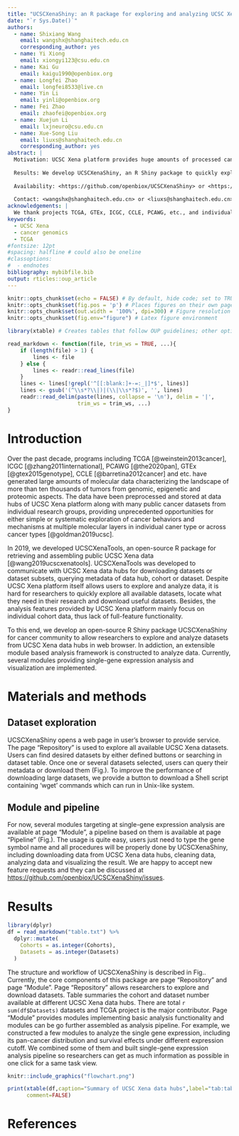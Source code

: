 ```yaml
---
title: "UCSCXenaShiny: an R package for exploring and analyzing UCSC Xena public datasets in web browser"
date: "`r Sys.Date()`"
authors:
  - name: Shixiang Wang
    email: wangshx@shanghaitech.edu.cn
    corresponding_author: yes
  - name: Yi Xiong
    email: xiongyi123@csu.edu.cn
  - name: Kai Gu
    email: kaigu1990@openbiox.org
  - name: Longfei Zhao
    email: longfei8533@live.cn
  - name: Yin Li
    email: yinli@openbiox.org
  - name: Fei Zhao
    email: zhaofei@openbiox.org
  - name: Xuejun Li
    email: lxjneuro@csu.edu.cn
  - name: Xue-Song Liu
    email: liuxs@shanghaitech.edu.cn
    corresponding_author: yes
abstract: |
  Motivation: UCSC Xena platform provides huge amounts of processed cancer omics data from big public projects like TCGA or individual reserach groups for enabling unprecedented research opportunities. In 2019, we developed UCSCXenaTools, an R package for retrieval of UCSC Xena data. However, an easier dataset exploration and analysis tool is still lack, especially for researchers without programming experience.
  
  Results: We develop UCSCXenaShiny, an R Shiny package to quickly explore, download all datasets from UCSC Xena data hubs. In addiction, a module based analysis framework is constrcuted to analyze and visualize data.
  
  Availability: <https://github.com/openbiox/UCSCXenaShiny> or <https://cran.r-project.org/package=UCSCXenaShiny>. 
  
  Contact: <wangshx@shanghaitech.edu.cn> or <liuxs@shanghaitech.edu.cn>.
acknowledgements: |
  We thank projects TCGA, GTEx, ICGC, CCLE, PCAWG, etc., and individual research groups for making cancer genomics data public. We thank UCSC Xena platform for providing data processing, integration and download.
keywords:
  - UCSC Xena
  - cancer genomics
  - TCGA
#fontsize: 12pt
#spacing: halfline # could also be oneline
#classoptions:
#  - endnotes
bibliography: mybibfile.bib
output: rticles::oup_article
---
```


```r
knitr::opts_chunk$set(echo = FALSE) # By default, hide code; set to TRUE to see code
knitr::opts_chunk$set(fig.pos = 'p') # Places figures on their own pages
knitr::opts_chunk$set(out.width = '100%', dpi=300) # Figure resolution and size
knitr::opts_chunk$set(fig.env="figure") # Latex figure environment

library(xtable) # Creates tables that follow OUP guidelines; other options, such as kable, may also be workable

read_markdown <- function(file, trim_ws = TRUE, ...){
    if (length(file) > 1) {
        lines <- file
    } else {
        lines <- readr::read_lines(file)
    }
    lines <- lines[!grepl('^[[:blank:]+-=:_|]*$', lines)]
    lines <- gsub('(^\\s*?\\|)|(\\|\\s*?$)', '', lines)
    readr::read_delim(paste(lines, collapse = '\n'), delim = '|', 
                      trim_ws = trim_ws, ...)
}
```

# Introduction

Over the past decade, programs including TCGA [@weinstein2013cancer], ICGC [@zhang2011international], PCAWG [@the2020pan], GTEx [@gtex2015genotype], CCLE [@barretina2012cancer] and etc. have generated large amounts of molecular data characterizing the landscape of more than ten thousands of tumors from genomic, epigenetic and proteomic aspects. The data have been preprocessed and stored at data hubs of UCSC Xena platform along with many public cancer datasets from individual research groups, providing unprecedented opportunities for either simple or systematic exploration of cancer behaviors and mechanisms at multiple molecular layers in individual caner type or across cancer types [@goldman2019ucsc].

In 2019, we developed UCSCXenaTools, an open-source R package for retrieving and assembling public UCSC Xena data [@wang2019ucscxenatools]. UCSCXenaTools was developed to communicate with UCSC Xena data hubs for downloading datasets or dataset subsets, querying metadata of data hub, cohort or dataset. Despite UCSC Xena platform itself allows users to explore and analyze data, it is hard for researchers to quickly explore all available datasets, locate what they need in their research and download useful datasets. Besides, the analysis features provided by UCSC Xena platform mainly focus on individual cohort data, thus lack of full-feature functionality.

To this end, we develop an open-source R Shiny package UCSCXenaShiny for cancer community to allow researchers to explore and analyze datasets from UCSC Xena data hubs in web browser. In addiction, an extensible module based analysis framework is constructed to analyze data. Currently, several modules providing single-gene expression analysis and visualization are implemented.

# Materials and methods

## Dataset exploration

UCSCXenaShiny opens a web page in user's browser to provide service. The page "Repository" is used to explore all available UCSC Xena datasets. Users can find desired datasets by either defined buttons or searching in dataset table. Once one or several datasets selected, users can query their metadata or download them (Fig.\ref{fig:fig1}). To improve the performance of downloading large datasets, we provide a button to download a Shell script containing 'wget' commands which can run in Unix-like system.

## Module and pipeline

For now, several modules targeting at single-gene expression analysis are available at page "Module", a pipeline based on them is available at page "Pipeline" (Fig.\ref{fig:fig1}). The usage is quite easy, users just need to type the gene symbol name and all procedures will be properly done by UCSCXenaShiny, including downloading data from UCSC Xena data hubs, cleaning data, analyzing data and visualizing the result. We are happy to accept new feature requests and they can be discussed at <https://github.com/openbiox/UCSCXenaShiny/issues>.

# Results

```r
library(dplyr)
df = read_markdown("table.txt") %>% 
  dplyr::mutate(
    Cohorts = as.integer(Cohorts),
    Datasets = as.integer(Datasets)
  )
```

The structure and workflow of UCSCXenaShiny is described in Fig.\ref{fig:fig1}. Currently, the core components of this package are page "Repository" and page "Module". Page "Repository" allows researchers to explore and download datasets. Table \ref{tab:tab1} summaries the cohort and dataset number available at different UCSC Xena data hubs. There are total `r sum(df$Datasets)` datasets and TCGA project is the major contributor. Page "Module" provides modules implementing basic analysis functionality and modules can be go further assembled as analysis pipeline. For example, we constructed a few modules to analyze the single gene expression, including its pan-cancer distribution and survival effects under different expression cutoff. We combined some of them and built single-gene expression analysis pipeline so researchers can get as much information as possible in one click for a same task view.

```r
knitr::include_graphics("flowchart.png")
```




```r
print(xtable(df,caption="Summary of UCSC Xena data hubs",label="tab:tab1"),
      comment=FALSE)
```

# References
